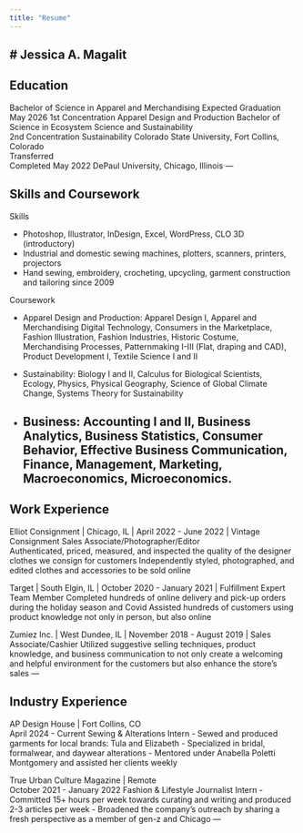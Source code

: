```yaml
---
title: "Resume"
---
```

# Jessica A. Magalit
---

## Education

Bachelor of Science in Apparel and Merchandising
Expected Graduation May 2026
1st Concentration Apparel Design and Production
Bachelor of Science in Ecosystem Science and Sustainability				
2nd Concentration Sustainability
Colorado State University, Fort Collins, Colorado					
Transferred				  	       			      	        
Completed May 2022
DePaul University, Chicago, Illinois
---

## Skills and Coursework

Skills

-	Photoshop, Illustrator, InDesign, Excel, WordPress, CLO 3D (introductory)
-	Industrial and domestic sewing machines, plotters, scanners, printers, projectors
-	Hand sewing, embroidery, crocheting, upcycling, garment construction and tailoring since 2009

Coursework

-	Apparel Design and Production: Apparel Design I, Apparel and Merchandising Digital Technology, Consumers in the Marketplace, Fashion Illustration, Fashion Industries, Historic Costume, Merchandising Processes, Patternmaking I-III (Flat, draping and CAD), Product Development I, Textile Science I and II

-	Sustainability: Biology I and II, Calculus for Biological Scientists, Ecology, Physics, Physical Geography, Science of Global Climate Change, Systems Theory for Sustainability

-	Business: Accounting I and II, Business Analytics, Business Statistics, Consumer Behavior, Effective Business Communication, Finance, Management, Marketing, Macroeconomics, Microeconomics.
---

## Work Experience

Elliot Consignment | Chicago, IL | April 2022 - June 2022
| Vintage Consignment Sales Associate/Photographer/Editor	
Authenticated, priced, measured, and inspected the quality of the designer clothes we consign for customers
Independently styled, photographed, and edited clothes and accessories to be sold online

Target | South Elgin, IL | October 2020 - January 2021
| Fulfillment Expert Team Member
Completed hundreds of online delivery and pick-up orders during the holiday season and Covid
Assisted hundreds of customers using product knowledge not only in person, but also online

Zumiez Inc. | West Dundee, IL | November 2018 - August 2019
| Sales Associate/Cashier
Utilized suggestive selling techniques, product knowledge, and business communication to not only create a welcoming and helpful environment for the customers but also enhance the store’s sales
---

## Industry Experience

AP Design House | Fort Collins, CO						          
April 2024 - Current
Sewing & Alterations Intern
-	Sewed and produced garments for local brands: Tula and Elizabeth 
-	Specialized in bridal, formalwear, and daywear alterations 
-	Mentored under Anabella Poletti Montgomery and assisted her clients weekly

True Urban Culture Magazine | Remote					          
October 2021 - January 2022
Fashion & Lifestyle Journalist Intern 
-	Committed 15+ hours per week towards curating and writing and produced 2-3 articles per week
-	Broadened the company’s outreach by sharing a fresh perspective as a member of gen-z and Chicago
---